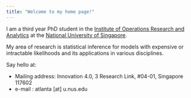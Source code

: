```yaml
---
title: "Welcome to my home page!"
---
```




I am a third year PhD student in the [Institute of Operations Research and Analytics](https://iora.nus.edu.sg/)  at the [National University of Singapore](https://www.nus.edu.sg/).

My area of research is statistical inference for models with expensive or intractable likelihoods and its applications in various disciplines. 

Say hello at: 


* Mailing address: Innovation 4.0, 3 Research Link, #04-01, Singapore 117602
* e-mail   : atlanta [at] u.nus.edu

